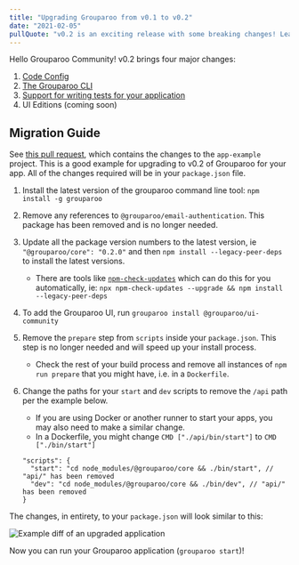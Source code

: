 ```yaml
---
title: "Upgrading Grouparoo from v0.1 to v0.2"
date: "2021-02-05"
pullQuote: "v0.2 is an exciting release with some breaking changes! Learn how to upgrade to v0.2."
---
```


Hello Grouparoo Community! v0.2 brings four major changes:

1. [Code Config](/docs/config)
2. [The Grouparoo CLI](/docs/cli)
3. [Support for writing tests for your application](/docs/running/testing)
4. UI Editions (coming soon)

## Migration Guide

See [this pull request](https://github.com/grouparoo/app-example/pull/103/files), which contains the changes to the `app-example` project. This is a good example for upgrading to v0.2 of Grouparoo for your app. All of the changes required will be in your `package.json` file.

1. Install the latest version of the grouparoo command line tool: `npm install -g grouparoo`
2. Remove any references to `@grouparoo/email-authentication`. This package has been removed and is no longer needed.
3. Update all the package version numbers to the latest version, ie `"@grouparoo/core": "0.2.0"` and then `npm install --legacy-peer-deps` to install the latest versions.
   - There are tools like [`npm-check-updates`](https://www.npmjs.com/package/npm-check-updates) which can do this for you automatically, ie: `npx npm-check-updates --upgrade && npm install --legacy-peer-deps`
4. To add the Grouparoo UI, run `grouparoo install @grouparoo/ui-community`
5. Remove the `prepare` step from `scripts` inside your `package.json`. This step is no longer needed and will speed up your install process.
   - Check the rest of your build process and remove all instances of `npm run prepare` that you might have, i.e. in a `Dockerfile`.
6. Change the paths for your `start` and `dev` scripts to remove the `/api` path per the example below.

   - If you are using Docker or another runner to start your apps, you may also need to make a similar change.
   - In a Dockerfile, you might change `CMD ["./api/bin/start"]` to `CMD ["./bin/start"]`

   ```json5
   "scripts": {
     "start": "cd node_modules/@grouparoo/core && ./bin/start", // "api/" has been removed
     "dev": "cd node_modules/@grouparoo/core && ./bin/dev", // "api/" has been removed
   }
   ```

The changes, in entirety, to your `package.json` will look similar to this:

<Image
  thumbnail
  src="support/upgrading-grouparoo/v0.2-upgrade-package.png"
  alt="Example diff of an upgraded application"
  width={731}
  height={500}
/>

Now you can run your Grouparoo application (`grouparoo start`)!
